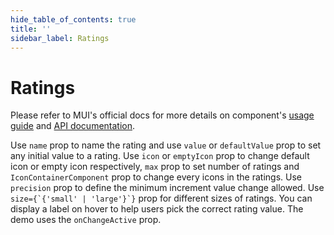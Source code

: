 ```yaml
---
hide_table_of_contents: true
title: ''
sidebar_label: Ratings
---
```




<h1 className='!m-0'>Ratings</h1>

<div className='template-bg-color' />

Please refer to MUI's official docs for more details on component's [usage guide](https://mui.com/material-ui/react-rating/) and [API documentation](https://mui.com/material-ui/api/rating/).

<Grid container spacing={6}>
  <Grid size={{xs:12, md:6}}>
    <CardSnippet
      title='Basic Ratings'
      code={SourceCodeRatingsBasic}
    >
      <Typography className='mbe-4'>
        Use <code>name</code> prop to name the rating and use <code>value</code> or <code>defaultValue</code> prop to set any initial value to a rating.
      </Typography>
      <RatingsBasic />
    </CardSnippet>
  </Grid>
  <Grid size={{xs:12, md:6}}>
    <CardSnippet
      title='Customized Ratings'
      code={SourceCodeRatingsCustomized}
    >
      <Typography className='mbe-4'>
        Use <code>icon</code> or <code>emptyIcon</code> prop to change default icon or empty icon respectively, 
        <code>max</code> prop to set number of ratings and <code>IconContainerComponent</code> prop to change every icons in the ratings.
      </Typography>
      <RatingsCustomized />
    </CardSnippet>
  </Grid>
  <Grid size={{xs:12, md:6}}>
    <CardSnippet
      title='Half Ratings'
      code={SourceCodeRatingsHalf}
    >
      <Typography className='mbe-4'>
        Use <code>precision</code> prop to define the minimum increment value change allowed.
      </Typography>
      <RatingsHalf />
    </CardSnippet>
  </Grid>
  <Grid size={{xs:12, md:6}}>
    <CardSnippet
      title='Sizes'
      code={SourceCodeRatingsSizes}
    >
      <Typography className='mbe-4'>
        Use <code>size={`{'small' | 'large'}`}</code> prop for different sizes of ratings.
      </Typography>
      <RatingsSizes />
    </CardSnippet>
  </Grid>
  <Grid size={{xs:12}}>
    <CardSnippet
      title='Hover Feedback'
      code={SourceCodeRatingsHoverFeedback}
    >
      <Typography className='mbe-4'>
        You can display a label on hover to help users pick the correct rating value. The demo uses the <code>onChangeActive</code> prop.
      </Typography>
      <RatingsHoverFeedback />
    </CardSnippet>
  </Grid>
</Grid>
